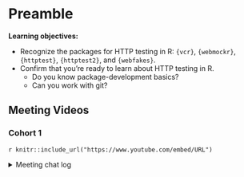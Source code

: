 # Preamble

**Learning objectives:**

- Recognize the packages for HTTP testing in R: `{vcr}`, `{webmockr}`, `{httptest}`, `{httptest2}`, and `{webfakes}`.
- Confirm that you're ready to learn about HTTP testing in R.
  - Do you know package-development basics?
  - Can you work with git?


## Meeting Videos

### Cohort 1

`r knitr::include_url("https://www.youtube.com/embed/URL")`

<details>
<summary> Meeting chat log </summary>

```
LOG
```
</details>
